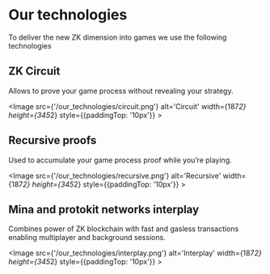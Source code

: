 
# Our technologies

To deliver the new ZK dimension into games we use the following technologies

## ZK Circuit

Allows to prove your game process without revealing your strategy.

<Image src={'/our_technologies/circuit.png'} alt='Circuit' width={187*2} height={345*2} style={{paddingTop: '10px'}} ></Image>

## Recursive proofs

Used to accumulate your game process proof while you’re playing.

<Image src={'/our_technologies/recursive.png'} alt='Recursive' width={187*2} height={345*2} style={{paddingTop: '10px'}} ></Image>

## Mina and protokit networks interplay

Combines power of ZK blockchain with fast and gasless transactions enabling multiplayer and background sessions.

<Image src={'/our_technologies/interplay.png'} alt='Interplay' width={187*2} height={345*2} style={{paddingTop: '10px'}} ></Image>

